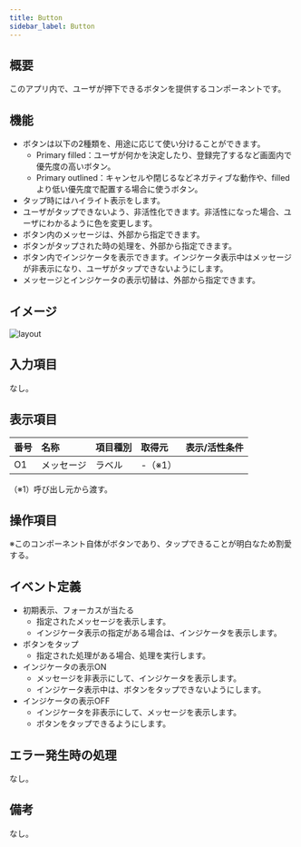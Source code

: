 ```yaml
---
title: Button
sidebar_label: Button
---
```

## 概要

このアプリ内で、ユーザが押下できるボタンを提供するコンポーネントです。

## 機能

- ボタンは以下の2種類を、用途に応じて使い分けることができます。
  - Primary filled：ユーザが何かを決定したり、登録完了するなど画面内で優先度の高いボタン。
  - Primary outlined：キャンセルや閉じるなどネガティブな動作や、filledより低い優先度で配置する場合に使うボタン。
- タップ時にはハイライト表示をします。
- ユーザがタップできないよう、非活性化できます。非活性になった場合、ユーザにわかるように色を変更します。
- ボタン内のメッセージは、外部から指定できます。
- ボタンがタップされた時の処理を、外部から指定できます。
- ボタン内でインジケータを表示できます。インジケータ表示中はメッセージが非表示になり、ユーザがタップできないようにします。
- メッセージとインジケータの表示切替は、外部から指定できます。

## イメージ

![layout](./layout.drawio.png)

## 入力項目

なし。

## 表示項目

| 番号 | 名称          | 項目種別    | 取得元               | 表示/活性条件                                 |
|:----|:--------------|:-----------|:--------------------|:--------------------------------------------|
| O1  | メッセージ      | ラベル     | -（※1）               |                                            |
（※1）呼び出し元から渡す。

## 操作項目

※このコンポーネント自体がボタンであり、タップできることが明白なため割愛する。

## イベント定義

- 初期表示、フォーカスが当たる
  - 指定されたメッセージを表示します。
  - インジケータ表示の指定がある場合は、インジケータを表示します。
- ボタンをタップ
  - 指定された処理がある場合、処理を実行します。
- インジケータの表示ON
  - メッセージを非表示にして、インジケータを表示します。
  - インジケータ表示中は、ボタンをタップできないようにします。
- インジケータの表示OFF
  - インジケータを非表示にして、メッセージを表示します。
  - ボタンをタップできるようにします。

## エラー発生時の処理

なし。

## 備考

なし。
